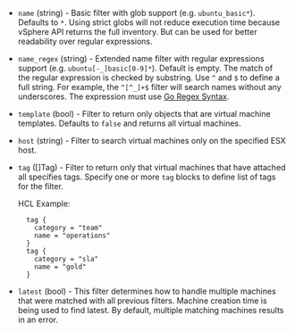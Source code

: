 <!-- Code generated from the comments of the Config struct in datasource/virtualmachine/data.go; DO NOT EDIT MANUALLY -->

- `name` (string) - Basic filter with glob support (e.g. `ubuntu_basic*`). Defaults to `*`.
  Using strict globs will not reduce execution time because vSphere API
  returns the full inventory. But can be used for better readability over
  regular expressions.

- `name_regex` (string) - Extended name filter with regular expressions support
  (e.g. `ubuntu[-_]basic[0-9]*`). Default is empty. The match of the
  regular expression is checked by substring. Use `^` and `$` to define a
  full string. For example, the `^[^_]+$` filter will search names
  without any underscores. The expression must use
  [Go Regex Syntax](https://pkg.go.dev/regexp/syntax).

- `template` (bool) - Filter to return only objects that are virtual machine templates.
  Defaults to `false` and returns all virtual machines.

- `host` (string) - Filter to search virtual machines only on the specified ESX host.

- `tag` ([]Tag) - Filter to return only that virtual machines that have attached all
  specifies tags. Specify one or more `tag` blocks to define list of tags
   for the filter.
  
  HCL Example:
  
  ```hcl
  	tag {
  	  category = "team"
  	  name = "operations"
  	}
  	tag {
  	  category = "sla"
  	  name = "gold"
  	}
  ```

- `latest` (bool) - This filter determines how to handle multiple machines that were
  matched with all previous filters. Machine creation time is being used
  to find latest. By default, multiple matching machines results in an
  error.

<!-- End of code generated from the comments of the Config struct in datasource/virtualmachine/data.go; -->
